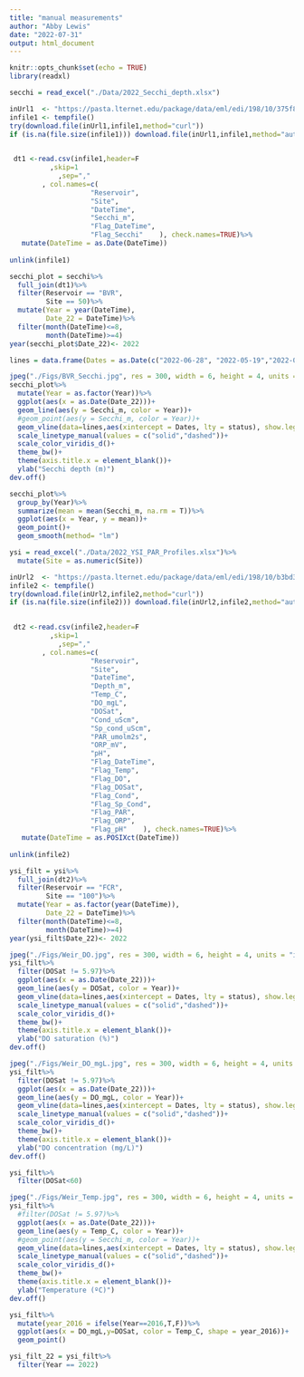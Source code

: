 ```yaml
---
title: "manual measurements"
author: "Abby Lewis"
date: "2022-07-31"
output: html_document
---
```


```r
knitr::opts_chunk$set(echo = TRUE)
library(readxl)
```

```r
secchi = read_excel("./Data/2022_Secchi_depth.xlsx")

inUrl1  <- "https://pasta.lternet.edu/package/data/eml/edi/198/10/375f87747001e1681b0e805d00cc1341" 
infile1 <- tempfile()
try(download.file(inUrl1,infile1,method="curl"))
if (is.na(file.size(infile1))) download.file(inUrl1,infile1,method="auto")

                   
 dt1 <-read.csv(infile1,header=F 
          ,skip=1
            ,sep=","  
        , col.names=c(
                    "Reservoir",     
                    "Site",     
                    "DateTime",     
                    "Secchi_m",     
                    "Flag_DateTime",     
                    "Flag_Secchi"    ), check.names=TRUE)%>%
   mutate(DateTime = as.Date(DateTime))
               
unlink(infile1)

secchi_plot = secchi%>%
  full_join(dt1)%>%
  filter(Reservoir == "BVR",
         Site == 50)%>%
  mutate(Year = year(DateTime),
         Date_22 = DateTime)%>%
  filter(month(DateTime)<=8,
         month(DateTime)>=4)
year(secchi_plot$Date_22)<- 2022

lines = data.frame(Dates = as.Date(c("2022-06-28", "2022-05-19","2022-05-28", "2022-07-01")), desc = c("closed","opened", "decreasing", "stable"), type = c("close","open","open","close"), status = c("init","init","final","final"))

jpeg("./Figs/BVR_Secchi.jpg", res = 300, width = 6, height = 4, units = "in")
secchi_plot%>%
  mutate(Year = as.factor(Year))%>%
  ggplot(aes(x = as.Date(Date_22)))+
  geom_line(aes(y = Secchi_m, color = Year))+
  #geom_point(aes(y = Secchi_m, color = Year))+
  geom_vline(data=lines,aes(xintercept = Dates, lty = status), show.legend = F)+
  scale_linetype_manual(values = c("solid","dashed"))+
  scale_color_viridis_d()+
  theme_bw()+
  theme(axis.title.x = element_blank())+
  ylab("Secchi depth (m)")
dev.off()

secchi_plot%>%
  group_by(Year)%>%
  summarize(mean = mean(Secchi_m, na.rm = T))%>%
  ggplot(aes(x = Year, y = mean))+
  geom_point()+
  geom_smooth(method= "lm")
```

```r
ysi = read_excel("./Data/2022_YSI_PAR_Profiles.xlsx")%>%
  mutate(Site = as.numeric(Site))

inUrl2  <- "https://pasta.lternet.edu/package/data/eml/edi/198/10/b3bd353312f9e37ca392e2a5315cc9da" 
infile2 <- tempfile()
try(download.file(inUrl2,infile2,method="curl"))
if (is.na(file.size(infile2))) download.file(inUrl2,infile2,method="auto")

                   
 dt2 <-read.csv(infile2,header=F 
          ,skip=1
            ,sep=","  
        , col.names=c(
                    "Reservoir",     
                    "Site",     
                    "DateTime",     
                    "Depth_m",     
                    "Temp_C",     
                    "DO_mgL",     
                    "DOSat",     
                    "Cond_uScm",     
                    "Sp_cond_uScm",     
                    "PAR_umolm2s",     
                    "ORP_mV",     
                    "pH",     
                    "Flag_DateTime",     
                    "Flag_Temp",     
                    "Flag_DO",     
                    "Flag_DOSat",     
                    "Flag_Cond",     
                    "Flag_Sp_Cond",     
                    "Flag_PAR",     
                    "Flag_ORP",     
                    "Flag_pH"    ), check.names=TRUE)%>%
   mutate(DateTime = as.POSIXct(DateTime))
               
unlink(infile2)

ysi_filt = ysi%>%
  full_join(dt2)%>%
  filter(Reservoir == "FCR", 
         Site == "100")%>%
  mutate(Year = as.factor(year(DateTime)),
         Date_22 = DateTime)%>%
  filter(month(DateTime)<=8,
         month(DateTime)>=4)
year(ysi_filt$Date_22)<- 2022

jpeg("./Figs/Weir_DO.jpg", res = 300, width = 6, height = 4, units = "in")
ysi_filt%>%
  filter(DOSat != 5.97)%>%
  ggplot(aes(x = as.Date(Date_22)))+
  geom_line(aes(y = DOSat, color = Year))+
  geom_vline(data=lines,aes(xintercept = Dates, lty = status), show.legend = F)+
  scale_linetype_manual(values = c("solid","dashed"))+
  scale_color_viridis_d()+
  theme_bw()+
  theme(axis.title.x = element_blank())+
  ylab("DO saturation (%)")
dev.off()

jpeg("./Figs/Weir_DO_mgL.jpg", res = 300, width = 6, height = 4, units = "in")
ysi_filt%>%
  filter(DOSat != 5.97)%>%
  ggplot(aes(x = as.Date(Date_22)))+
  geom_line(aes(y = DO_mgL, color = Year))+
  geom_vline(data=lines,aes(xintercept = Dates, lty = status), show.legend = F)+
  scale_linetype_manual(values = c("solid","dashed"))+
  scale_color_viridis_d()+
  theme_bw()+
  theme(axis.title.x = element_blank())+
  ylab("DO concentration (mg/L)")
dev.off()

ysi_filt%>%
  filter(DOSat<60)

jpeg("./Figs/Weir_Temp.jpg", res = 300, width = 6, height = 4, units = "in")
ysi_filt%>%
  #filter(DOSat != 5.97)%>%
  ggplot(aes(x = as.Date(Date_22)))+
  geom_line(aes(y = Temp_C, color = Year))+
  #geom_point(aes(y = Secchi_m, color = Year))+
  geom_vline(data=lines,aes(xintercept = Dates, lty = status), show.legend = F)+
  scale_linetype_manual(values = c("solid","dashed"))+
  scale_color_viridis_d()+
  theme_bw()+
  theme(axis.title.x = element_blank())+
  ylab("Temperature (ºC)")
dev.off()

ysi_filt%>%
  mutate(year_2016 = ifelse(Year==2016,T,F))%>%
  ggplot(aes(x = DO_mgL,y=DOSat, color = Temp_C, shape = year_2016))+
  geom_point()

ysi_filt_22 = ysi_filt%>%
  filter(Year == 2022)
```

